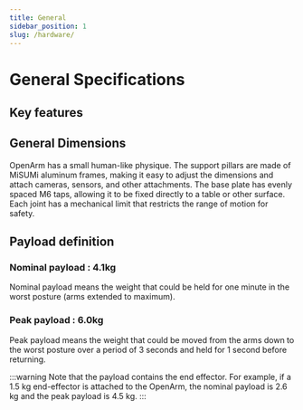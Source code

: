 ```yaml
---
title: General
sidebar_position: 1
slug: /hardware/
---
```



# General Specifications

## Key features

<BlockImage src="hardware/specification/general/openarm-specs.png" alt="Openarm specs" width="110%" />

## General Dimensions

OpenArm has a small human-like physique. The support pillars are made of MiSUMi aluminum frames, making it easy to adjust the dimensions and attach cameras, sensors, and other attachments.
The base plate has evenly spaced M6 taps, allowing it to be fixed directly to a table or other surface.
Each joint has a mechanical limit that restricts the range of motion for safety.

<BlockImage src="hardware/specification/general/dimensions.png" alt="Dimensions" width="110%" />

##  Payload definition

### Nominal payload : 4.1kg

Nominal payload means the weight that could be held for one minute in the worst posture (arms extended to maximum).

<BlockImage src="hardware/specification/general/payload1.png" alt="Payload1" width="65%" />

### Peak payload : 6.0kg

Peak payload means the weight that could be moved from the arms down to the worst posture over a period of 3 seconds and held for 1 second before returning.

<BlockImage src="hardware/specification/general/payload2.png" alt="Payload2" width="65%" />

:::warning
Note that the payload contains the end effector.
For example, if a 1.5 kg end-effector is attached to the OpenArm, the nominal payload is 2.6 kg and the peak payload is 4.5 kg.
:::